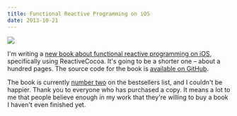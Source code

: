 ```yaml
---
title: Functional Reactive Programming on iOS
date: 2013-10-21
---
```



 ![](./52557A47E4BA43BE81BAD1DEFADFF6D3.png)

I'm writing a [new book about functional reactive programming on iOS](https://leanpub.com/iosfrp), specifically using ReactiveCocoa. It's going to be a shorter one – about a hundred pages. The source code for the book is [available on GitHub](https://github.com/AshFurrow/FunctionalReactivePixels).

The book is currently [number two](https://leanpub.com/bestsellers) on the bestsellers list, and I couldn't be happier. Thank you to everyone who has purchased a copy. It means a lot to me that people believe enough in my work that they're willing to buy a book I haven't even finished yet.


  